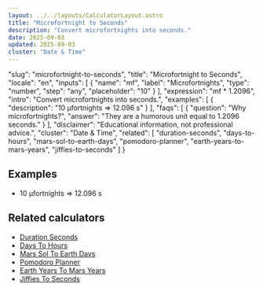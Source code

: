 ```yaml
---
layout: ../../layouts/CalculatorLayout.astro
title: "Microfortnight to Seconds"
description: "Convert microfortnights into seconds."
date: 2025-09-03
updated: 2025-09-03
cluster: "Date & Time"
---
```


  "slug": "microfortnight-to-seconds",
  "title": "Microfortnight to Seconds",
  "locale": "en",
  "inputs": [
    {
      "name": "mf",
      "label": "Microfortnights",
      "type": "number",
      "step": "any",
      "placeholder": "10"
    }
  ],
  "expression": "mf * 1.2096",
  "intro": "Convert microfortnights into seconds.",
  "examples": [
    {
      "description": "10 µfortnights ⇒ 12.096 s"
    }
  ],
  "faqs": [
    {
      "question": "Why microfortnights?",
      "answer": "They are a humorous unit equal to 1.2096 seconds."
    }
  ],
  "disclaimer": "Educational information, not professional advice.",
  "cluster": "Date & Time",
  "related": [
    "duration-seconds",
    "days-to-hours",
    "mars-sol-to-earth-days",
    "pomodoro-planner",
    "earth-years-to-mars-years",
    "jiffies-to-seconds"
  ]
}

<Calculator schema={schema} />

## Examples

- 10 µfortnights ⇒ 12.096 s

## Related calculators

- [Duration Seconds](/calculators/duration-seconds/)
- [Days To Hours](/calculators/days-to-hours/)
- [Mars Sol To Earth Days](/calculators/mars-sol-to-earth-days/)
- [Pomodoro Planner](/calculators/pomodoro-planner/)
- [Earth Years To Mars Years](/calculators/earth-years-to-mars-years/)
- [Jiffies To Seconds](/calculators/jiffies-to-seconds/)

